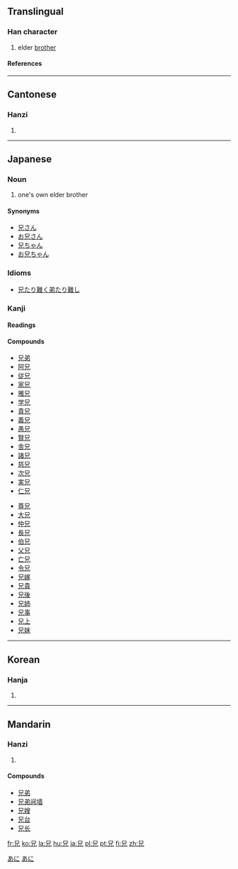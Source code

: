 ==Translingual==
===Han character===
{{Han char|rn=10|rad=儿|as=03|sn=5|four=6021<sub>0</sub>|canj=口竹山 (RHU)}}
# elder [[brother]]
====References====
{{Han ref|kx=0123.090|dkj=01343|dj=0259.030|hdz=10266.040|uh=5144|ud=20804|bh=A553|bd=42323}}
----
==Cantonese==
===Hanzi===
{{yue-hanzi|jyut=|y=hing1}}
# {{defn|Cantonese}}
----
==Japanese==
===Noun===
[[Category:1000_Japanese_basic_words|あに]]
{{ja-noun|k|hira=あに|rom=ani}}
# one's own elder brother
[[Category:ja:Family|あに]]

====Synonyms====
*[[兄さん]]
*[[お兄さん]]
*[[兄ちゃん]]
*[[お兄ちゃん]]


===Idioms===
*[[兄たり難く弟たり難し]]


===Kanji===
{{ja-kanji|grade=|rs=儿03}}
====Readings====
{{ja-readings|on=[[けい]] ([[kei]]), [[きょう]] ([[kyō]])|kun=[[あに]] ([[ani]]), [[え]] ([[e]])}}
====Compounds====
{{top2}}
*[[兄弟]]
*[[阿兄]]
*[[従兄]]
*[[家兄]]
*[[雅兄]]
*[[学兄]]
*[[貴兄]]
*[[義兄]]
*[[愚兄]]
*[[賢兄]]
*[[舎兄]]
*[[諸兄]]
*[[慈兄]]
*[[次兄]]
*[[実兄]]
*[[仁兄]]
{{mid2}}
*[[尊兄]]
*[[大兄]]
*[[仲兄]]
*[[長兄]]
*[[伯兄]]
*[[父兄]]
*[[亡兄]]
*[[令兄]]
*[[兄嫁]]
*[[兄貴]]
*[[兄後]]
*[[兄姉]]
*[[兄事]]
*[[兄上]]
*[[兄妹]]
{{bottom}}
----
==Korean==
===Hanja===
{{ko-hanja|hangeul=형|eumhun=맏|rv=hyeong|mr=hyŏng}}
# {{defn|Korean}}
----
==Mandarin==
===Hanzi===
{{cmn-hanzi|pin=[[xiōng]] (xiong1)|wg=hsiung<sup>1</sup>}}
# {{defn|Mandarin}}

====Compounds====
*[[兄弟]]
*[[兄弟阋墙]]
*[[兄嫂]]
*[[兄台]]
*[[兄长]]

[[fr:兄]]
[[ko:兄]]
[[la:兄]]
[[hu:兄]]
[[ja:兄]]
[[pl:兄]]
[[pt:兄]]
[[fi:兄]]
[[zh:兄]]